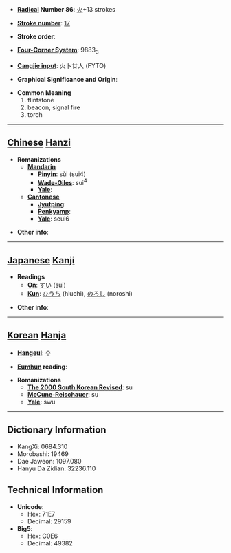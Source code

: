 * '''[[Wiktionary:Chinese radical index| Radical]] Number 86''': [[Wiktionary:Chinese radical index 火|火]]+13 strokes

* '''[[Wiktionary:Chinese total strokes index|Stroke number]]''': [[Wiktionary:Chinese total strokes index 17|17]]

* '''Stroke order''': 

* '''[[Wiktionary:Chinese four corner index|Four-Corner System]]''': 9883<sub>3</sub>

* '''[[Wiktionary:Chinese Cangjie index|Cangjie input]]''': 火卜廿人 (FYTO)

* '''Graphical Significance and Origin''': 

* '''Common Meaning'''
*#flintstone
*# beacon, signal fire
*# torch


----

== [[Chinese]] [[Hanzi]] ==

* '''Romanizations'''
** '''[[Mandarin]]'''
*** '''[[Pinyin]]''': sùi (sui4)
*** '''[[Wade-Giles]]''': sui<sup>4</sup>
*** '''[[Yale]]''': 
** '''[[Cantonese]]'''
*** '''[[Jyutping]]''':
*** '''[[Penkyamp]]''': 
*** '''[[Yale]]''': seui6

* '''Other info''': 

----

== [[Japanese]] [[Kanji]] ==

* '''Readings'''
** '''[[On]]''': [[すい]] (sui)
** '''[[Kun]]''': [[ひうち]] (hiuchi), [[のろし]] (noroshi)

* '''Other info''':  

----

== [[Korean]] [[Hanja]] ==

* '''[[Hangeul]]''': 수

* '''[[Eumhun]] reading''': 

* '''Romanizations'''
** '''[[The 2000 South Korean Revised Romanization|The 2000 South Korean Revised]]''': su
** '''[[McCune-Reischauer]]''': su
** '''[[Yale]]''': swu

----

== Dictionary Information ==

* KangXi: 0684.310
* Morobashi: 19469
* Dae Jaweon: 1097.080
* Hanyu Da Zidian: 32236.110

== Technical Information ==

* '''Unicode''':
** Hex: 71E7
** Decimal: 29159
* '''Big5''':
** Hex: C0E6
** Decimal: 49382